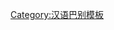 {{User language-N|hife|兹个用户其'''[[:Category:Hife 母語使用者|母语]]'''是'''[[:Category:Hife 使用者|海豐话]]'''。|海豐話|13|9}}<noinclude>[[Category:汉语巴别模板]]</noinclude>